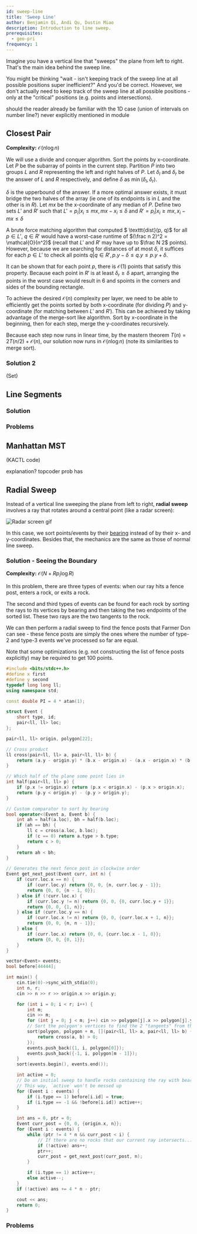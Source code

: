 ```yaml
---
id: sweep-line
title: 'Sweep Line'
author: Benjamin Qi, Andi Qu, Dustin Miao
description: Introduction to line sweep.
prerequisites:
  - geo-pri
frequency: 1
---
```


Imagine you have a vertical line that "sweeps" the plane from left to right.
That's the main idea behind the sweep line.

You might be thinking "wait - isn't keeping track of the sweep line at all
possible positions super inefficient?" And you'd be correct. However, we don't
actually need to keep track of the sweep line at all possible positions - only
at the "critical" positions (e.g. points and intersections).

<IncompleteSection>

should the reader already be familiar with the 1D case (union of intervals on
number line?) never explicitly mentioned in module

</IncompleteSection>

<Resources>
  <Resource source="CPH" title="30.1, 30.2 - Sweep Line Algorithms" />
  <Resource
    source="TC"
    title="Line Sweep Algorithms"
    url="line-sweep-algorithms"
   />
</Resources>

## Closest Pair

<FocusProblem problem="closest" />

<Spoiler title="Solution 1">

**Complexity:** $\mathcal{O}(n\log n)$

We will use a divide and conquer algorithm. Sort the points by x-coordinate. Let $P$ be the subarray of points in the current step. Partition $P$ into two groups $L$ and $R$ representing the left and right halves of $P$. Let $\delta_l$ and $\delta_r$ be the answer of $L$ and $R$ respectively, and define $\delta$ as $\min(\delta_l, \delta_r)$. 

$\delta$ is the upperbound of the answer. If a more optimal answer exists, it must bridge the two halves of the array (ie one of its endpoints is in $L$ and the other is in $R$). Let $mx$ be the x-coordinate of any median of $P$. Define two sets $L'$ and $R'$ such that $L' = p_i | x_i \leq mx, mx - x_i \leq \delta$ and $R' = p_i | x_i \geq mx, x_i - mx \leq \delta$

A brute force matching algorithm that computed $
\texttt{dist}(p, q)$ for all $p \in L'$, $q \in R'$ would have a worst-case runtime of $(\frac n 2)^2 = \mathcal{O}(n^2)$ (recall that $L'$ and $R'$ may have up to $\frac N 2$ points). However, because we are searching for distances of at most $\delta$, it suffices for each $p \in L'$ to check all points $q | q \in R', p.y - \delta \leq q.y \leq p.y + \delta$. 

It can be shown that for each point $p$, there is $\mathcal{O}(1)$ points that satisfy this property. Because each point in $R'$ is at least $\delta_r \geq \delta$ apart, arranging the points in the worst case would result in 6 and spoints in the corners and sides of the bounding rectangle.

To achieve the desired $\mathcal{O}(n)$  complexity per layer, we need to be able to efficiently get the points sorted by both x-coordinate (for dividing $P$) and y-coordinate (for matching between $L'$ and $R'$). This can be achieved by taking advantage of the merge-sort like algorithm. Sort by x-coordinate in the beginning, then for each step, merge the y-coordinates recursively. 

Because each step now runs in linear time, by the mastern theorem $T(n) = 2T(n / 2) + \mathcal{O}(n)$, our solution now runs in $\mathcal{O}(n\log n)$ (note its similarities to merge sort). 

</Spoiler>

### Solution 2

(Set)

## Line Segments

<FocusProblem problem="segSam" />

### Solution

<IncompleteSection />

### Problems

<Problems problems="seg" />

## Manhattan MST

<FocusProblem problem="manSam" />

(KACTL code)

explanation? topcoder prob has

<Problems problems="man" />

<!--
TC 760 ComponentsForever -->

## Radial Sweep

Instead of a vertical line sweeping the plane from left to right, **radial
sweep** involves a ray that rotates around a central point (like a radar
screen):

![Radar screen gif](https://i.gifer.com/7jnn.gif)

In this case, we sort points/events by their
[bearing](<https://en.wikipedia.org/wiki/Bearing_(angle)>) instead of by their
x- and y-coordinates. Besides that, the mechanics are the same as those of
normal line sweep.

<FocusProblem problem="radialSam" />

### Solution - Seeing the Boundary

**Complexity:** $\mathcal O(N + Rp_i \log R)$

In this problem, there are three types of events: when our ray hits a fence
post, enters a rock, or exits a rock.

The second and third types of events can be found for each rock by sorting the
rays to its vertices by bearing and then taking the two endpoints of the sorted
list. These two rays are the two tangents to the rock.

We can then perform a radial sweep to find the fence posts that Farmer Don can
see - these fence posts are simply the ones where the number of type-2 and
type-3 events we've processed so far are equal.

Note that some optimizations (e.g. not constructing the list of fence posts
explicitly) may be required to get 100 points.

<LanguageSection>

<CPPSection>

```cpp
#include <bits/stdc++.h>
#define x first
#define y second
typedef long long ll;
using namespace std;

const double PI = 4 * atan(1);

struct Event {
	short type, id;
	pair<ll, ll> loc;
};

pair<ll, ll> origin, polygon[22];

// Cross product
ll cross(pair<ll, ll> a, pair<ll, ll> b) {
	return (a.y - origin.y) * (b.x - origin.x) - (a.x - origin.x) * (b.y - origin.y);
}

// Which half of the plane some point lies in
int half(pair<ll, ll> p) {
	if (p.x != origin.x) return (p.x < origin.x) - (p.x > origin.x);
	return (p.y < origin.y) - (p.y > origin.y);
}

// Custom comparator to sort by bearing
bool operator<(Event a, Event b) {
	int ah = half(a.loc), bh = half(b.loc);
	if (ah == bh) {
		ll c = cross(a.loc, b.loc);
		if (c == 0) return a.type > b.type;
		return c > 0;
	}
	return ah < bh;
}

// Generates the next fence post in clockwise order
Event get_next_post(Event curr, int n) {
	if (curr.loc.x == n) {
		if (curr.loc.y) return {0, 0, {n, curr.loc.y - 1}};
		return {0, 0, {n - 1, 0}};
	} else if (!curr.loc.x) {
		if (curr.loc.y != n) return {0, 0, {0, curr.loc.y + 1}};
		return {0, 0, {1, n}};
	} else if (curr.loc.y == n) {
		if (curr.loc.x != n) return {0, 0, {curr.loc.x + 1, n}};
		return {0, 0, {n, n - 1}};
	} else {
		if (curr.loc.x) return {0, 0, {curr.loc.x - 1, 0}};
		return {0, 0, {0, 1}};
	}
}

vector<Event> events;
bool before[44444];

int main() {
	cin.tie(0)->sync_with_stdio(0);
	int n, r;
	cin >> n >> r >> origin.x >> origin.y;

	for (int i = 0; i < r; i++) {
		int m;
		cin >> m;
		for (int j = 0; j < m; j++) cin >> polygon[j].x >> polygon[j].y;
		// Sort the polygon's vertices to find the 2 "tangents" from the origin
		sort(polygon, polygon + m, [](pair<ll, ll> a, pair<ll, ll> b) {
			return cross(a, b) > 0;
		});
		events.push_back({1, i, polygon[0]});
		events.push_back({-1, i, polygon[m - 1]});
	}
	sort(events.begin(), events.end());

	int active = 0;
	// Do an initial sweep to handle rocks containing the ray with bearing 0
	// This way, `active` won't be messed up
	for (Event i : events) {
		if (i.type == 1) before[i.id] = true;
		if (i.type == -1 && !before[i.id]) active++;
	}

	int ans = 0, ptr = 0;
	Event curr_post = {0, 0, {origin.x, n}};
	for (Event i : events) {
		while (ptr != 4 * n && curr_post < i) {
			// If there are no rocks that our current ray intersects...
			if (!active) ans++;
			ptr++;
			curr_post = get_next_post(curr_post, n);
		}

		if (i.type == 1) active++;
		else active--;
	}
	if (!active) ans += 4 * n - ptr;

	cout << ans;
	return 0;
}
```

</CPPSection>

</LanguageSection>

### Problems

<Problems problems="radial" />
